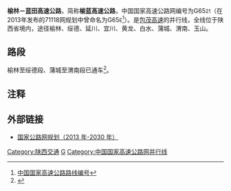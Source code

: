{{重定向至此|G6521|高速铁路列车车次|穗港高速动车组列车}}
{{中国高速公路信息框
| 编号 = G6521
| 名称 = 榆林－蓝田高速公路
| 地圖 = 
| 路線簡稱 = 榆蓝
| 最近通車日期 = 
| 规划总里程 = 
| 起點 = [[榆林市|榆林市]][[榆阳区|榆阳区]]{{中国国道名|210}}牛家梁收费站
| 終點 = [[西安市|西安市]][[蓝田县|蓝田县]]{{China Expwy Name|G40}}玉山枢纽
| 出口處數 = 
| 服务区数 = 
}}
'''榆林－蓝田高速公路'''，简称'''榆蓝高速公路'''，中国国家高速公路网编号为G65<small>21</small>（在2013年发布的71118网规划中曾命名为G65<small>E</small><ref>[[中国国家高速公路路线编号|中国国家高速公路路线编号]]</ref>）。是[[包茂高速|包茂高速]]的并行线，全线位于陕西省境内，途径榆林、绥德、延川、宜川、黄龙、白水、蒲城、渭南、玉山。

== 路段 ==
榆林至绥德段、蒲城至渭南段已通车<ref>{{Cite web |url=http://politics.people.com.cn/n/2012/0930/c70731-19159140.html |title=陕西省高速公路通车里程突破4000公里 达4039公里 |access-date=2015-03-22 |archive-date=2016-03-04 |archive-url=https://web.archive.org/web/20160304072802/http://politics.people.com.cn/n/2012/0930/c70731-19159140.html |dead-url=no }}</ref>。

== 注释 ==
{{reflist}}
== 外部链接 ==
*[http://zfxxgk.ndrc.gov.cn/Attachment/%E5%9B%BD%E5%AE%B6%E5%85%AC%E8%B7%AF%E7%BD%91%E8%A7%84%E5%88%92(2013%E5%B9%B4-2030%E5%B9%B4).pdf 国家公路网规划（2013 年-2030 年）] {{Wayback|url=http://zfxxgk.ndrc.gov.cn/Attachment/%E5%9B%BD%E5%AE%B6%E5%85%AC%E8%B7%AF%E7%BD%91%E8%A7%84%E5%88%92(2013%E5%B9%B4-2030%E5%B9%B4).pdf |date=20140801195738 }}

{{中国国家高速公路网}}
{{陕西高速公路}}
{{road-stub}}{{陕西小作品}}

[[Category:陕西交通|Category:陕西交通]]
[[Category:陕西省高速公路|G]]
[[Category:中国国家高速公路网并行线|Category:中国国家高速公路网并行线]]